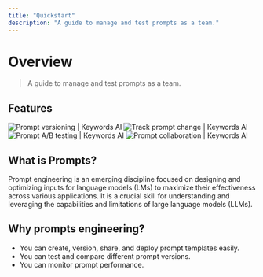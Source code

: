 ```yaml
---
title: "Quickstart"
description: "A guide to manage and test prompts as a team."
---
```

# Overview

> A guide to manage and test prompts as a team.

## Features

<Tabs>
  <Tab title="Prompt versioning">
    <Frame>
      <img src="https://keywordsai-static.s3.us-east-1.amazonaws.com/docs/prompt/prompt-versioning.jpg" alt="Prompt versioning | Keywords AI" />
    </Frame>
  </Tab>

  <Tab title="Track prompt change">
    <Frame>
      <img src="https://keywordsai-static.s3.us-east-1.amazonaws.com/docs/prompt/track-change.jpg" alt="Track prompt change | Keywords AI" />
    </Frame>
  </Tab>

  <Tab title="A/B testing">
    <Frame>
      <img src="https://keywordsai-static.s3.us-east-1.amazonaws.com/docs/prompt/ab-testing.png" alt="Prompt A/B testing | Keywords AI" />
    </Frame>
  </Tab>

  <Tab title="Team collaboration">
    <Frame>
      <img src="https://keywordsai-static.s3.us-east-1.amazonaws.com/docs/prompt/team-collab.jpg" alt="Prompt collaboration | Keywords AI" />
    </Frame>
  </Tab>
</Tabs>

## What is Prompts?

Prompt engineering is an emerging discipline focused on designing and optimizing inputs for language models (LMs) to maximize their effectiveness across various applications. It is a crucial skill for understanding and leveraging the capabilities and limitations of large language models (LLMs).




## Why prompts engineering?

* You can create, version, share, and deploy prompt templates easily.
* You can test and compare different prompt versions.
* You can monitor prompt performance.